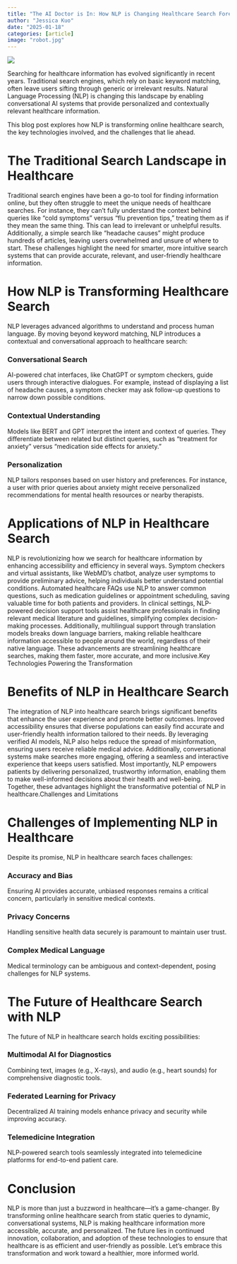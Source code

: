 ```yaml
---
title: "The AI Doctor is In: How NLP is Changing Healthcare Search Forever"
author: "Jessica Kuo"
date: "2025-01-18"
categories: [article]
image: "robot.jpg"
---
```


![](robot.jpg)

Searching for healthcare information has evolved significantly in recent years. 
Traditional search engines, which rely on basic keyword matching, 
often leave users sifting through generic or irrelevant results. 
Natural Language Processing (NLP) is changing this landscape by enabling conversational AI systems 
that provide personalized and contextually relevant healthcare information.

This blog post explores how NLP is transforming online healthcare search, 
the key technologies involved, and the challenges that lie ahead.

# The Traditional Search Landscape in Healthcare

Traditional search engines have been a go-to tool for finding information online, 
but they often struggle to meet the unique needs of healthcare searches. For instance, 
they can’t fully understand the context behind queries like "cold symptoms" versus 
"flu prevention tips," treating them as if they mean the same thing. 
This can lead to irrelevant or unhelpful results. Additionally, 
a simple search like "headache causes" might produce hundreds of articles, 
leaving users overwhelmed and unsure of where to start. 
These challenges highlight the need for smarter, 
more intuitive search systems that can provide accurate, 
relevant, and user-friendly healthcare information.

# How NLP is Transforming Healthcare Search
NLP leverages advanced algorithms to understand and process human language. 
By moving beyond keyword matching, 
NLP introduces a contextual and conversational approach to healthcare search:

### Conversational Search
AI-powered chat interfaces, 
like ChatGPT or symptom checkers, 
guide users through interactive dialogues. 
For example, instead of displaying a list of headache causes, 
a symptom checker may ask follow-up questions to narrow down possible conditions.

### Contextual Understanding
Models like BERT and GPT interpret the intent and context of queries. 
They differentiate between related but distinct queries, 
such as "treatment for anxiety" versus "medication side effects for anxiety."

### Personalization
NLP tailors responses based on user history and preferences. 
For instance, a user with prior queries about anxiety might receive 
personalized recommendations for mental health resources or nearby therapists.

# Applications of NLP in Healthcare Search

NLP is revolutionizing how we search for healthcare information 
by enhancing accessibility and efficiency in several ways. 
Symptom checkers and virtual assistants, like WebMD’s chatbot, 
analyze user symptoms to provide preliminary advice, helping individuals 
better understand potential conditions. 
Automated healthcare FAQs use NLP to answer common questions, 
such as medication guidelines or appointment scheduling, 
saving valuable time for both patients and providers. 
In clinical settings, 
NLP-powered decision support tools assist healthcare professionals in 
finding relevant medical literature and guidelines, 
simplifying complex decision-making processes. 
Additionally, multilingual support through translation 
models breaks down language barriers, 
making reliable healthcare information accessible to people around the world, 
regardless of their native language. 
These advancements are streamlining healthcare searches, 
making them faster, more accurate, 
and more inclusive.Key Technologies Powering the Transformation

# Benefits of NLP in Healthcare Search

The integration of NLP into healthcare search brings significant 
benefits that enhance the user experience and promote better outcomes. 
Improved accessibility ensures that diverse populations can easily find accurate 
and user-friendly health information tailored to their needs. 
By leveraging verified AI models, NLP also helps reduce the spread of misinformation, 
ensuring users receive reliable medical advice. 
Additionally, conversational systems make searches more engaging, 
offering a seamless and interactive experience that keeps users satisfied. 
Most importantly, NLP empowers patients by delivering personalized, 
trustworthy information, enabling them to make well-informed decisions 
about their health and well-being. 
Together, these advantages highlight the transformative potential of NLP in healthcare.Challenges and Limitations

# Challenges of Implementing NLP in Healthcare

Despite its promise, NLP in healthcare search faces challenges:

### Accuracy and Bias
Ensuring AI provides accurate, unbiased responses remains a critical concern, 
particularly in sensitive medical contexts.

### Privacy Concerns
Handling sensitive health data securely is paramount to maintain user trust.

### Complex Medical Language
Medical terminology can be ambiguous and context-dependent, 
posing challenges for NLP systems.

# The Future of Healthcare Search with NLP

The future of NLP in healthcare search holds exciting possibilities:

### Multimodal AI for Diagnostics
Combining text, images (e.g., X-rays), and audio 
(e.g., heart sounds) for comprehensive diagnostic tools.

### Federated Learning for Privacy
Decentralized AI training models enhance privacy and security while improving accuracy.

### Telemedicine Integration
NLP-powered search tools seamlessly integrated into 
telemedicine platforms for end-to-end patient care.

# Conclusion

NLP is more than just a buzzword in healthcare—it’s a game-changer. 
By transforming online healthcare search from static queries to dynamic, 
conversational systems, 
NLP is making healthcare information more accessible, accurate, and personalized.
The future lies in continued innovation, collaboration, 
and adoption of these technologies to ensure that healthcare is as 
efficient and user-friendly as possible. 
Let’s embrace this transformation and work toward a healthier, 
more informed world.


